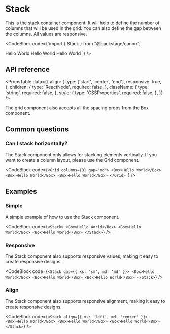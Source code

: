 
# Stack

This is the stack container component. It will help to define the number of
columns that will be used in the grid. You can also define the gap between the
columns. All values are responsive.

<CodeBlock
  code={`import { Stack } from "@backstage/canon";

<Stack>
  <Box>Hello World</Box>
  <Box>Hello World</Box>
  <Box>Hello World</Box>
</Stack>
`} />

## API reference

<PropsTable
  data={{
    align: {
      type: ['start', 'center', 'end'],
      responsive: true,
    },
    children: {
      type: 'ReactNode',
      required: false,
    },
    className: {
      type: 'string',
      required: false,
    },
    style: {
      type: 'CSSProperties',
      required: false,
    },
  }}
/>

The grid component also accepts all the spacing props from the Box component.

<PropsTable data={spacePropsList} />

## Common questions

### Can I stack horizontally?

The Stack component only allows for stacking elements vertically. If you want
to create a column layout, please use the Grid component.

<CodeBlock
  code={`<Grid columns={3} gap="md">
  <Box>Hello World</Box>
  <Box>Hello World</Box>
  <Box>Hello World</Box>
</Grid>
`}
/>

## Examples

### Simple

A simple example of how to use the Stack component.

<CodeBlock
  code={`<Stack>
  <Box>Hello World</Box>
  <Box>Hello World</Box>
  <Box>Hello World</Box>
</Stack>`}
/>

### Responsive

The Stack component also supports responsive values, making it easy to create
responsive designs.

<CodeBlock
  code={`<Stack gap={{ xs: 'sm', md: 'md' }}>
  <Box>Hello World</Box>
  <Box>Hello World</Box>
  <Box>Hello World</Box>
</Stack>`}
/>

### Align

The Stack component also supports responsive alignment, making it easy to
create responsive designs.

<CodeBlock
  code={`<Stack align={{ xs: 'left', md: 'center' }}>
  <Box>Hello World</Box>
  <Box>Hello World</Box>
  <Box>Hello World</Box>
</Stack>`}
/>
